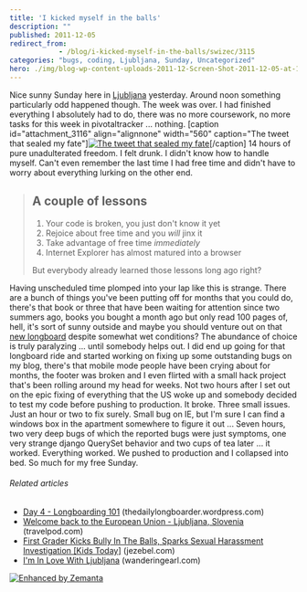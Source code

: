 ```yaml
---
title: 'I kicked myself in the balls'
description: ""
published: 2011-12-05
redirect_from: 
            - /blog/i-kicked-myself-in-the-balls/swizec/3115
categories: "bugs, coding, Ljubljana, Sunday, Uncategorized"
hero: ./img/blog-wp-content-uploads-2011-12-Screen-Shot-2011-12-05-at-12.34.59-PM.png
---
```

Nice sunny Sunday here in [Ljubljana](<http://maps.google.com/maps?ll=46.0555555556,14.5083333333&spn=0.1,0.1&q=46.0555555556,14.5083333333 (Ljubljana)&t=h> "Ljubljana") yesterday. Around noon something particularly odd happened though. The week was over. I had finished everything I absolutely had to do, there was no more coursework, no more tasks for this week in pivotaltracker ... nothing. \[caption id=&quot;attachment_3116&quot; align=&quot;alignnone&quot; width=&quot;560&quot; caption=&quot;The tweet that sealed my fate&quot;][![The tweet that sealed my fate](http://swizec.com/blog/wp-content/uploads/2011/12/Screen-Shot-2011-12-05-at-12.34.59-PM.png "The tweet that sealed my fate")](./img/blog-wp-content-uploads-2011-12-Screen-Shot-2011-12-05-at-12.34.59-PM.png)\[/caption] 14 hours of pure unadulterated freedom. I felt drunk. I didn&#x27;t know how to handle myself. Can&#x27;t even remember the last time I had free time and didn&#x27;t have to worry about everything lurking on the other end.

> ## A couple of lessons
>
> 1. Your code is broken, you just don&#x27;t know it yet
> 2. Rejoice about free time and you _will_ jinx it
> 3. Take advantage of free time _immediately_
> 4. Internet Explorer has almost matured into a browser
>
> But everybody already learned those lessons long ago right?

Having unscheduled time plomped into your lap like this is strange. There are a bunch of things you&#x27;ve been putting off for months that you could do, there&#x27;s that book or three that have been waiting for attention since two summers ago, books you bought a month ago but only read 100 pages of, hell, it&#x27;s sort of sunny outside and maybe you should venture out on that [new longboard](http://instagr.am/p/WeRpv/) despite somewhat wet conditions? The abundance of choice is truly paralyzing ... until somebody helps out. I did end up going for that longboard ride and started working on fixing up some outstanding bugs on my blog, there&#x27;s that mobile mode people have been crying about for months, the footer was broken and I even flirted with a small hack project that&#x27;s been rolling around my head for weeks. Not two hours after I set out on the epic fixing of everything that the US woke up and somebody decided to test my code before pushing to production. It broke. Three small issues. Just an hour or two to fix surely. Small bug on IE, but I&#x27;m sure I can find a windows box in the apartment somewhere to figure it out ... Seven hours, two very deep bugs of which the reported bugs were just symptoms, one very strange django QuerySet behavior and two cups of tea later ... it worked. Everything worked. We pushed to production and I collapsed into bed. So much for my free Sunday.

###### Related articles

- [Day 4 - Longboarding 101](http://thedailylongboarder.wordpress.com/2011/09/27/day-4-longboarding-101/) (thedailylongboarder.wordpress.com)
- [Welcome back to the European Union - Ljubljana, Slovenia](http://blog.travelpod.com/travel-blog-entries/adambrownell/1/1321987855/tpod.html) (travelpod.com)
- [First Grader Kicks Bully In The Balls, Sparks Sexual Harassment Investigation \[Kids Today\]](http://jezebel.com/5864948/first-grader-kicks-bully-in-the-balls-sparks-sexual-harassment-investigation) (jezebel.com)
- [I&#x27;m In Love With Ljubljana](http://www.wanderingearl.com/im-in-love-with-ljubljana/) (wanderingearl.com)

[![Enhanced by Zemanta](http://img.zemanta.com/zemified_e.png?x-id=d4491664-5c1e-4068-983b-bf4398ecf699)](http://www.zemanta.com/ "Enhanced by Zemanta")
